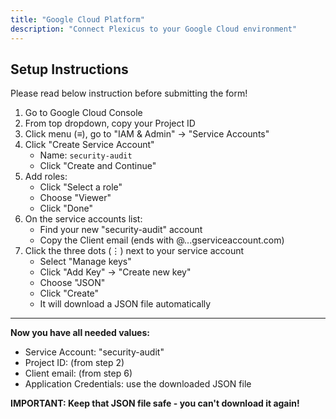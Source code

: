 ```yaml
---
title: "Google Cloud Platform"
description: "Connect Plexicus to your Google Cloud environment"
---
```


## Setup Instructions

<Note>Please read below instruction before submitting the form!</Note>

1. Go to Google Cloud Console
2. From top dropdown, copy your Project ID
3. Click menu (≡), go to "IAM & Admin" → "Service Accounts"
4. Click "Create Service Account"
   - Name: `security-audit`
   - Click "Create and Continue"
5. Add roles:
   - Click "Select a role"
   - Choose "Viewer"
   - Click "Done"
6. On the service accounts list:
   - Find your new "security-audit" account
   - Copy the Client email (ends with @...gserviceaccount.com)
7. Click the three dots (⋮) next to your service account
   - Select "Manage keys"
   - Click "Add Key" → "Create new key"
   - Choose "JSON"
   - Click "Create"
   - It will download a JSON file automatically

---

**Now you have all needed values:**

- Service Account: "security-audit"
- Project ID: (from step 2)
- Client email: (from step 6)
- Application Credentials: use the downloaded JSON file

**IMPORTANT: Keep that JSON file safe - you can't download it again!**

